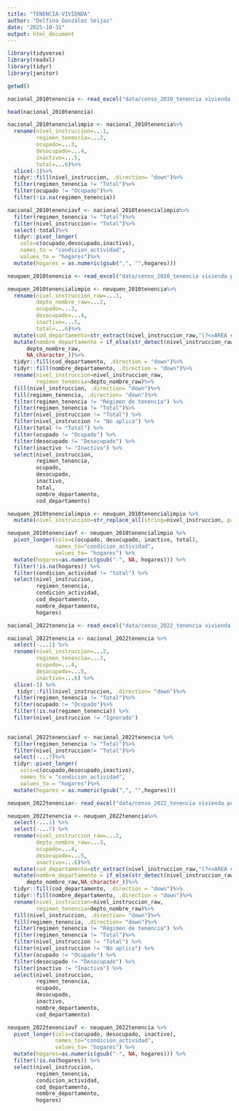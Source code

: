 ```yaml
---
title: "TENENCIA-VIVIENDA"
author: "Delfina González Seijas"
date: "2025-10-31"
output: html_document
---
```


```r
library(tidyverse)
library(readxl)
library(tidyr)
library(janitor)
```


```r
getwd()
```


```r
nacional_2010tenencia <- read_excel("data/censo_2010_tenencia vivienda por jefe de hogar_nacional.xlsX", skip = 15, col_names = FALSE)
```
```r
head(nacional_2010tenencia)
```


```r
nacional_2010tenencialimpio <- nacional_2010tenencia%>%
  rename(nivel_instruccion=...1,
         regimen_tenencia=...2,
         ocupado=...3,
         desocupado=...4,
         inactivo=...5,
         total=...6)%>%
  slice(-1)%>%
  tidyr::fill(nivel_instruccion, .direction= "down")%>%
  filter(regimen_tenencia != "Total")%>%
  filter(ocupado != "Ocupado")%>%
  filter(!is.na(regimen_tenencia))
```


```r
nacional_2010tenenciavf <- nacional_2010tenencialimpio%>%
  filter(regimen_tenencia != "Total")%>%
  filter(nivel_instruccion!= "Total")%>%
  select(-total)%>%
  tidyr::pivot_longer(
    cols=c(ocupado,desocupado,inactivo),
    names_to = "condicion_actividad",
    values_to = "hogares")%>%
  mutate(hogares = as.numeric(gsub(",", "",hogares)))
```


```r
neuquen_2010tenencia <- read_excel("data/censo_2010_tenencia vivienda por jefe de hogar_ neuquen.xlsX", skip = 15, col_names = FALSE)
```
```r
neuquen_2010tenencialimpio <- neuquen_2010tenencia%>%
  rename(nivel_instruccion_raw=...1,
         depto_nombre_raw=...2,
         ocupado=...3,
         desocupado=...4,
         inactivo=...5,
         total=...6)%>%
  mutate(cod_departamento=str_extract(nivel_instruccion_raw,"(?<=AREA # )\\d{5}"))%>%
  mutate(nombre_departamento = if_else(str_detect(nivel_instruccion_raw, "^AREA #"),
      depto_nombre_raw,
      NA_character_))%>%
  tidyr::fill(cod_departamento, .direction = "down")%>%
  tidyr::fill(nombre_departamento, .direction = "down")%>%
  rename(nivel_instruccion=nivel_instruccion_raw,
         regimen_tenencia=depto_nombre_raw)%>%
  fill(nivel_instruccion, .direction= "down")%>%
  fill(regimen_tenencia, .direction= "down")%>%
  filter(regimen_tenencia != "Régimen de tenencia") %>% 
  filter(regimen_tenencia != "Total")%>%
  filter(nivel_instruccion != "Total") %>% 
  filter(nivel_instruccion != "No aplica") %>% 
  filter(total != "Total") %>% 
  filter(ocupado != "Ocupado") %>% 
  filter(desocupado != "Desocupado") %>% 
  filter(inactivo != "Inactivo") %>%  
  select(nivel_instruccion,
         regimen_tenencia,
         ocupado,
         desocupado,
         inactivo,
         total,
         nombre_departamento,
         cod_departamento)
```

```r
neuquen_2010tenencialimpio <- neuquen_2010tenencialimpio %>% 
  mutate(nivel_instruccion=str_replace_all(string=nivel_instruccion, pattern= "Universtiario", replacement= "Universitario"))
```

```r
neuquen_2010tenenciavf <- neuquen_2010tenencialimpio %>% 
  pivot_longer(cols=c(ocupado, desocupado, inactivo, total),
               names_to="condicion_actividad",
               values_to= "hogares") %>% 
  mutate(hogares=as.numeric(gsub("-", NA, hogares))) %>% 
  filter(!is.na(hogares)) %>% 
  filter(condicion_actividad != "total") %>% 
  select(nivel_instruccion,
         regimen_tenencia,
         condicion_actividad,
         cod_departamento,
         nombre_departamento,
         hogares)
```

```r
nacional_2022tenencia <- read_excel("data/censo_2022_tenencia vivienda por jefe de hogar_ nacional.xlsX", skip=15, col_names=FALSE)
```
```r
nacional_2022tenencia <- nacional_2022tenencia %>% 
  select(-...1) %>%
  rename(nivel_instruccion=...2,
         regimen_tenencia=...3,
         ocupado=...4,
         desocupado=...5,
         inactivo=...6) %>% 
  slice(-1) %>% 
   tidyr::fill(nivel_instruccion, .direction= "down")%>%
  filter(regimen_tenencia != "Total")%>%
  filter(ocupado != "Ocupado")%>%
  filter(!is.na(regimen_tenencia)) %>% 
  filter(nivel_instruccion != "Ignorado")
  
```

```r
nacional_2022tenenciavf <- nacional_2022tenencia %>% 
  filter(regimen_tenencia != "Total")%>%
  filter(nivel_instruccion!= "Total")%>%
  select(-...7)%>%
  tidyr::pivot_longer(
    cols=c(ocupado,desocupado,inactivo),
    names_to = "condicion_actividad",
    values_to = "hogares")%>%
  mutate(hogares = as.numeric(gsub(",", "",hogares)))
```

```r
neuquen_2022tenencia<- read_excel("data/censo_2022_tenencia vivienda por jefe de hogar_neuquen.xlsX", skip=15, col_names = FALSE)
```
```r
neuquen_2022tenencia <- neuquen_2022tenencia%>%
  select(-...1) %>%
  select(-...7) %>% 
  rename(nivel_instruccion_raw=...2,
         depto_nombre_raw=...3,
         ocupado=...4,
         desocupado=...5,
         inactivo=...6)%>%
  mutate(cod_departamento=str_extract(nivel_instruccion_raw,"(?<=AREA # )\\d{5}"))%>%
  mutate(nombre_departamento = if_else(str_detect(nivel_instruccion_raw, "^AREA #"),
      depto_nombre_raw,NA_character_))%>%
  tidyr::fill(cod_departamento, .direction = "down")%>%
  tidyr::fill(nombre_departamento, .direction = "down")%>%
  rename(nivel_instruccion=nivel_instruccion_raw,
         regimen_tenencia=depto_nombre_raw)%>%
  fill(nivel_instruccion, .direction= "down")%>%
  fill(regimen_tenencia, .direction= "down")%>%
  filter(regimen_tenencia != "Régimen de tenencia") %>% 
  filter(regimen_tenencia != "Total")%>%
  filter(nivel_instruccion != "Total") %>% 
  filter(nivel_instruccion != "No aplica") %>% 
  filter(ocupado != "Ocupado") %>% 
  filter(desocupado != "Desocupado") %>% 
  filter(inactivo != "Inactivo") %>%  
  select(nivel_instruccion,
         regimen_tenencia,
         ocupado,
         desocupado,
         inactivo,
         nombre_departamento,
         cod_departamento)
```

```r
neuquen_2022tenenciavf <- neuquen_2022tenencia %>% 
  pivot_longer(cols=c(ocupado, desocupado, inactivo),
               names_to="condicion_actividad",
               values_to= "hogares") %>% 
  mutate(hogares=as.numeric(gsub("-", NA, hogares))) %>% 
  filter(!is.na(hogares)) %>% 
  select(nivel_instruccion,
         regimen_tenencia,
         condicion_actividad,
         cod_departamento,
         nombre_departamento,
         hogares)
```

